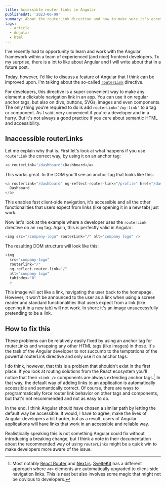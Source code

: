 ```yaml
---
title: Accessible router links in Angular
publishedAt: '2023-06-09'
summary: About the routerLink directive and how to make sure it's accessible
tags:
  - article
  - Angular
  - html
---
```


I've recently had to opportunity to learn and work with the Angular framework within a team of experienced (and nice) frontend developers. To my surprise, there is a lot to like about Angular and I will write about that in a future post.

Today, however, I'd like to discuss a feature of Angular that I think can be improved upon. I'm talking about the so-called [`routerLink`](https://angular.io/api/router/RouterLink#description) directive.

For developers, this directive is a super convenient way to make any element a clickable navigation link in an app. You can use it on regular anchor tags, but also on divs, buttons, SVGs, images and even components. The only thing you're required to do is add `routerLink='/my-link'` to a tag or component. As I said, very convenient if you're a developer and in a hurry. But it's not always a good practice if you care about semantic HTML and accessibility.

## Inaccessible routerLinks

Let me explain why that is. First let's look at what happens if you use `routerLink` the correct way, by using it on an anchor tag:

```javascript
<a routerLink="/dashboard">Dashboard</a>
```

This works great. In the DOM you'll see an anchor tag that looks like this:

```javascript
<a routerlink="/dashboard" ng-reflect-router-link="/profile" href="/dashboard">
  Dashboard
</a>
```

This enables fast client-side navigation, it's accessible and all the other functionalities that users expect from links (like opening it in a new tab) just work.

Now let's look at the example where a developer uses the `routerLink` directive on an `img` tag. Again, this is perfectly valid in Angular:

```javascript
<img src="/company-logo" routerLink="/" alt="company logo" />
```

The resulting DOM structure will look like this:

```javascript
<img
  src="company-logo"
  routerlink="/"
  ng-reflect-router-link="/"
  alt="company logo"
  tabindex="0"
  >
```

This image will act like a link, navigating the user back to the homepage. However, it won't be announced to the user as a link when using a screen reader and standard functionalities that users expect from a link (like opening it in a new tab) will not work. In short: it's an image unsuccessfully pretending to be a link.

## How to fix this

These problems can be relatively easily fixed by using an anchor tag for routerLinks and wrapping any other HTML tags (like images) in those. It's the task of the Angular developer to not succumb to the temptations of the powerful routerLink directive and only use it on anchor tags.

I do think, however, that this is a problem that shouldn't exist in the first place. If you look at routing solutions from the React ecosystem you'll notice that their `<Link />` components are always extending anchor tags.[^1] In that way, the default way of adding links to an application is automatically accessible and semantically correct. Of course, there are ways to programmatically force router link behavior on other tags and components, but that's not recommended and not as easy to do.

In the end, I think Angular should have chosen a similar path by letting the default way be accessible. It would, I have to agree, make the lives of Angular developers a bit harder, but as a result, users of Angular applications will have links that work in an accessible and reliable way.

Realistically speaking this is not something Angular could fix without introducing a breaking change, but I think a note in their documentation about the recommended way of using `routerLinks` might be a quick win to make developers more aware of the issue.

[^1]:
    Most notably [React Router](https://reactrouter.com/en/main/components/link) and
    [Next.js](https://nextjs.org/docs/pages/api-reference/components/link). [SvelteKit](https://kit.svelte.dev/docs/link-options) has a different approach where `<a>` elements are automatically upgraded to client-side navigation links. This is neat but also involves some magic that might not be obvious to developers.
